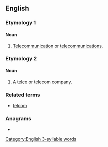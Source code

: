 {{also|télécom}}
==English==

===Etymology 1===
{{abbreviation of|lang=en|telecommunications}}

====Noun====
{{en-noun}}

# {{lb|en|informal}} [[telecommunication|Telecommunication]] or [[telecommunications]].

===Etymology 2===
{{abbreviation of|lang=en|[[telephone]] [[company]]}}

====Noun====
{{en-noun}}

# {{lb|en|informal}} A [[telco]] {{gloss|[[phone]] company}} or telecom company.

===Related terms===
* [[telcom]]

===Anagrams===
* {{anagrams|en|Ol Cemet'}}

[[Category:English 3-syllable words]]